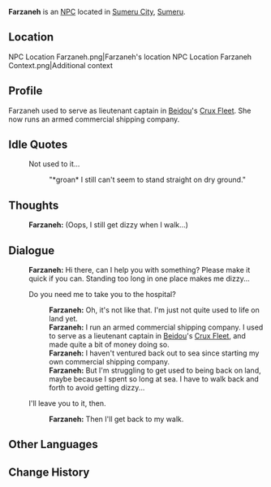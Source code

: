 {{Character Infobox
|type             = NPC
|image            = NPC Farzaneh.png
|region           = Sumeru
|affiliation      = The Crux
|affiliationNote  = Former Lieutenant Captain
|title            = Boat Captain
|ancestry         = <!-- Clan/family -->
|father           = 
|mother           = 
|spouse           = 
|sibling          = 
|child            = 
|relative         = 
|voiceEN          = 
|voiceCN          = 
|voiceJP          = 
|dialoguereward   = 
}}
'''Farzaneh''' is an [[NPC]] located in [[Sumeru City]], [[Sumeru]].

==Location==
<gallery>
NPC Location Farzaneh.png|Farzaneh's location
NPC Location Farzaneh Context.png|Additional context
</gallery>

==Profile==
Farzaneh used to serve as lieutenant captain in [[Beidou]]'s [[Crux Fleet]]. She now runs an armed commercial shipping company.
<!--
===Personality===
''(To be added.)''

===Appearance===
''(To be added.)''

==Quests and Events==
{{Quests and Events}}
-->
==Idle Quotes==
{{Dialogue start}}
: {{DIcon|Idle}} Not used to it...
:: {{A|VO Farzaneh 01.ogg}} "*groan* I still can't seem to stand straight on dry ground."
{{Dialogue end}}

==Thoughts==
{{All Schemes to Know Explanation|name=Farzaneh}}
:{{A|VO Farzaneh All Schemes to Know 01.ogg}} '''Farzaneh:''' (Oops, I still get dizzy when I walk...)

==Dialogue==
{{Dialogue start}}
:'''Farzaneh:''' Hi there, can I help you with something? Please make it quick if you can. Standing too long in one place makes me dizzy...
:{{DIcon}} Do you need me to take you to the hospital?
::'''Farzaneh:''' Oh, it's not like that. I'm just not quite used to life on land yet.
::'''Farzaneh:''' I run an armed commercial shipping company. I used to serve as a lieutenant captain in [[Beidou]]'s [[Crux Fleet]], and made quite a bit of money doing so.
::'''Farzaneh:''' I haven't ventured back out to sea since starting my own commercial shipping company.
::'''Farzaneh:''' But I'm struggling to get used to being back on land, maybe because I spent so long at sea. I have to walk back and forth to avoid getting dizzy...
:{{DIcon}} I'll leave you to it, then.
::'''Farzaneh:''' Then I'll get back to my walk.
{{Dialogue end}}
<!--
==Event Dialogue==
===Event Name===
{{Dialogue start}}
:'''Farzaneh:'''
{{Dialogue end}}

==Trivia==
* 
-->
==Other Languages==
{{Other Languages
|default_hidden = 1
|en      = Farzaneh
|zhs     = 法尔扎妮
|zhs_rm  = Fǎ'ěrzhānī
|zht     = 法爾扎妮
|zht_rm  = Fǎ'ěrzhāní
|ja      = ファーザネ
|ja_rm   = Faazane
|ko      = 파르자네
|ko_rm   = Pareujane
|es      = Farzaneh
|fr      = Farzaneh
|ru      = Фарзане
|th      = Farzaneh
|vi      = Farzaneh
|de      = Farzaneh
|id      = Farzaneh
|pt      = Farzaneh
|tr      = Farzaneh
|it      = Farzaneh
}}

==Change History==
{{Change History|3.0}}